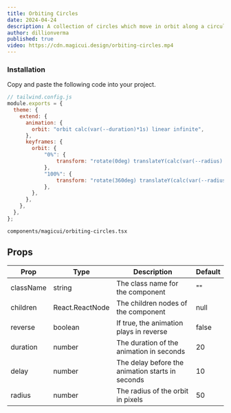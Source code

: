 ```yaml
---
title: Orbiting Circles
date: 2024-04-24
description: A collection of circles which move in orbit along a circular path
author: dillionverma
published: true
video: https://cdn.magicui.design/orbiting-circles.mp4
---
```


<ComponentPreview name="orbiting-circles-demo" />

<Steps>

### Installation

Copy and paste the following code into your project.

```js
// tailwind.config.js
module.exports = {
  theme: {
    extend: {
      animation: {
        orbit: "orbit calc(var(--duration)*1s) linear infinite",
      },
      keyframes: {
        orbit: {
            "0%": {
                transform: "rotate(0deg) translateY(calc(var(--radius) * 1px)) rotate(0deg)",
            },
            "100%": {
                transform: "rotate(360deg) translateY(calc(var(--radius) * 1px)) rotate(-360deg)",
            },
        },
      },
    },
  },
};
```

```text
components/magicui/orbiting-circles.tsx
```

<ComponentSource name="orbiting-circles" />

</Steps>

## Props

| Prop        | Type            | Description                                  | Default |
| ----------- | --------------- | -------------------------------------------- | ------- |
| className   | string          | The class name for the component             | ""      |
| children    | React.ReactNode | The children nodes of the component          | null    |
| reverse     | boolean         | If true, the animation plays in reverse      | false   |
| duration    | number          | The duration of the animation in seconds     | 20      |
| delay       | number          | The delay before the animation starts in seconds | 10   |
| radius      | number          | The radius of the orbit in pixels            | 50      |
